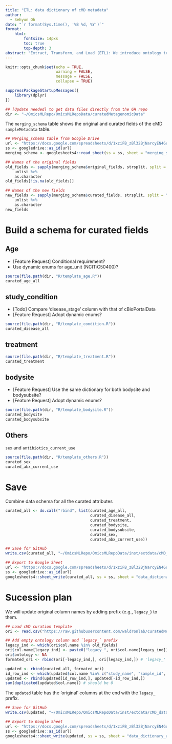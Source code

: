 ```yaml
---
title: "ETL: data dictionary of cMD metadata"
author:
  - Sehyun Oh
date: "`r format(Sys.time(), '%B %d, %Y')`"
format:
    html:
        fontsize: 14pxs
        toc: true
        top-depth: 3
abstract: "Extract, Transform, and Load (ETL): We introduce ontology terms into cMD sampleMetadata. This updated cMD sampleMetadata attributes are summarized here as cMD data dictionary"
---
```


```r
knitr::opts_chunk$set(echo = TRUE, 
                      warning = FALSE,
                      message = FALSE,
                      collapse = TRUE)
```

```r
suppressPackageStartupMessages({
    library(dplyr)
})
```

```r
## [Update needed] to get data files directly from the GH repo
dir <- "~/OmicsMLRepo/OmicsMLRepoData/curatedMetagenomicData"
```

The `merging_schema` table shows the original and curated fields of the cMD 
`sampleMetadata` table.

```r
## Merging_schema table from Google Drive
url <- "https://docs.google.com/spreadsheets/d/1xziFB_zBl32BjNarcyEN4GupTYpPtq5aDz0GbRbWvtk/edit?usp=sharing"
ss <- googledrive::as_id(url)
merging_schema <- googlesheets4::read_sheet(ss = ss, sheet = "merging_schema")

## Names of the original fields
old_fields <- sapply(merging_schema$original_fields, strsplit, split = ";") %>% 
    unlist %>% 
    as.character
old_fields[!is.na(old_fields)]

## Names of the new fields
new_fields <- sapply(merging_schema$curated_fields, strsplit, split = ";") %>% 
    unlist %>% 
    as.character
new_fields
```


# Build a schema for curated fields
## Age
- [Feature Request] Conditional requirement?
- Use dynamic enums for age_unit (NCIT:C50400)?
```r
source(file.path(dir, "R/template_age.R"))
curated_age_all
```

## study_condition
- [Todo] Compare 'disease_stage' column with that of cBioPortalData
- [Feature Request] Adopt dynamic enums?
```r
source(file.path(dir, "R/template_condition.R"))
curated_disease_all
```

## treatment
```r
source(file.path(dir, "R/template_treatment.R"))
curated_treatment
```

## bodysite
- [Feature Request] Use the same dictionary for both bodysite and bodysubsite?   
- [Feature Request] Adopt dynamic enums?
```r
source(file.path(dir, "R/template_bodysite.R"))
curated_bodysite
curated_bodysubsite
```


## Others
`sex` and `antibiotics_current_use`
```r
source(file.path(dir, "R/template_others.R"))
curated_sex
curated_abx_current_use
```


# Save
Combine data schema for all the curated attributes
```r
curated_all <- do.call("rbind", list(curated_age_all, 
                                     curated_disease_all, 
                                     curated_treatment,
                                     curated_bodysite,
                                     curated_bodysubsite,
                                     curated_sex,
                                     curated_abx_current_use))
```

```r
## Save for GitHub
write.csv(curated_all, "~/OmicsMLRepo/OmicsMLRepoData/inst/extdata/cMD_data_dictionary.csv", row.names = FALSE)

## Export to Google Sheet
url <- "https://docs.google.com/spreadsheets/d/1xziFB_zBl32BjNarcyEN4GupTYpPtq5aDz0GbRbWvtk/edit?usp=sharing"
ss <- googledrive::as_id(url)
googlesheets4::sheet_write(curated_all, ss = ss, sheet = "data_dictionary")
```


# Sucession plan
We will update original column names by adding prefix (e.g., `legacy_`) to them.
```r
## Load cMD curation template
ori <- read.csv("https://raw.githubusercontent.com/waldronlab/curatedMetagenomicDataCuration/master/inst/extdata/template.csv")

## Add empty ontology column and `legacy_` prefix
legacy_ind <- which(ori$col.name %in% old_fields)
ori$col.name[legacy_ind] <- paste0("legacy_", ori$col.name[legacy_ind])
ori$ontology <- NA
formated_ori <- rbind(ori[-legacy_ind,], ori[legacy_ind,]) # 'legacy_' fields at the end

updated <- rbind(curated_all, formated_ori)
id_row_ind <- which(updated$col.name %in% c("study_name", "sample_id", "subject_id"))
updated <- rbind(updated[id_row_ind,], updated[-id_row_ind,])
sum(duplicated(updated$col.name)) # should be 0
```

The `updated` table has the 'original' columns at the end with the `legacy_` prefix.
```r
## Save for GitHub
write.csv(updated, "~/OmicsMLRepo/OmicsMLRepoData/inst/extdata/cMD_data_dictionary_all.csv", row.names = FALSE)

## Export to Google Sheet
url <- "https://docs.google.com/spreadsheets/d/1xziFB_zBl32BjNarcyEN4GupTYpPtq5aDz0GbRbWvtk/edit?usp=sharing"
ss <- googledrive::as_id(url)
googlesheets4::sheet_write(updated, ss = ss, sheet = "data_dictionary_all")
```


